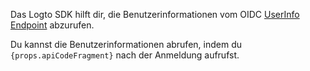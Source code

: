 
Das Logto SDK hilft dir, die Benutzerinformationen vom OIDC [UserInfo Endpoint](https://openid.net/specs/openid-connect-core-1_0.html#UserInfo) abzurufen.

<p>
  Du kannst die Benutzerinformationen abrufen, indem du <code>{props.apiCodeFragment}</code> nach
  der Anmeldung aufrufst.
</p>

<ScopeClaimList />
